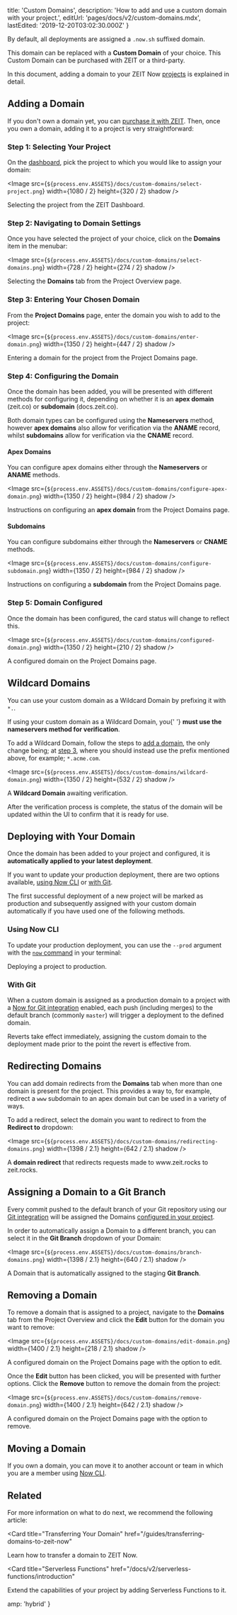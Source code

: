 
  title: 'Custom Domains',
  description: 'How to add and use a custom domain with your project.',
  editUrl: 'pages/docs/v2/custom-domains.mdx',
  lastEdited: '2019-12-20T03:02:30.000Z'
}

By default, all deployments are assigned a `.now.sh` suffixed domain.

This domain can be replaced with a **Custom Domain** of your choice. This Custom Domain can be purchased with ZEIT or a third-party.

In this document, adding a domain to your ZEIT Now [projects](/docs/v2/platform/projects/) is explained in detail.

## Adding a Domain

If you don't own a domain yet, you can [purchase it with ZEIT](https://zeit.co/domains). Then, once you own a domain, adding it to a project is very straightforward:

### Step 1: Selecting Your Project

On the [dashboard](https://zeit.co/dashboard), pick the project to which you would like to assign your domain:

<Image
  src={`${process.env.ASSETS}/docs/custom-domains/select-project.png`}
  width={1080 / 2}
  height={320 / 2}
  shadow
/>
<Caption>Selecting the project from the ZEIT Dashboard.</Caption>

### Step 2: Navigating to Domain Settings

Once you have selected the project of your choice, click on the **Domains** item in the menubar:

<Image
  src={`${process.env.ASSETS}/docs/custom-domains/select-domains.png`}
  width={728 / 2}
  height={274 / 2}
  shadow
/>
<Caption>Selecting the <b>Domains</b> tab from the Project Overview page.</Caption>

### Step 3: Entering Your Chosen Domain

From the **Project Domains** page, enter the domain you wish to add to the project:

<Image
  src={`${process.env.ASSETS}/docs/custom-domains/enter-domain.png`}
  width={1350 / 2}
  height={447 / 2}
  shadow
/>
<Caption>Entering a domain for the project from the Project Domains page.</Caption>

### Step 4: Configuring the Domain

Once the domain has been added, you will be presented with different methods for configuring it, depending on whether it is an **apex domain** (zeit.co) or **subdomain** (docs.zeit.co).

Both domain types can be configured using the **Nameservers** method, however **apex domains** also allow for verification via the **ANAME** record, whilst **subdomains** allow for verification via the **CNAME** record.

#### Apex Domains

You can configure apex domains either through the **Nameservers** or **ANAME** methods.

<Image
  src={`${process.env.ASSETS}/docs/custom-domains/configure-apex-domain.png`}
  width={1350 / 2}
  height={984 / 2}
  shadow
/>
<Caption>Instructions on configuring an <strong>apex domain</strong> from the Project Domains page.</Caption>

#### Subdomains

You can configure subdomains either through the **Nameservers** or **CNAME** methods.

<Image
  src={`${process.env.ASSETS}/docs/custom-domains/configure-subdomain.png`}
  width={1350 / 2}
  height={984 / 2}
  shadow
/>
<Caption>Instructions on configuring a <strong>subdomain</strong> from the Project Domains page.</Caption>

### Step 5: Domain Configured

Once the domain has been configured, the card status will change to reflect this.

<Image
  src={`${process.env.ASSETS}/docs/custom-domains/configured-domain.png`}
  width={1350 / 2}
  height={210 / 2}
  shadow
/>
<Caption>A configured domain on the Project Domains page.</Caption>

## Wildcard Domains

You can use your custom domain as a Wildcard Domain by prefixing it with `*.`.

<Note type="warning">
  If using your custom domain as a Wildcard Domain, you{' '}
  <b>must use the nameservers method for verification</b>.
</Note>

To add a Wildcard Domain, follow the steps to [add a domain](#step-1:-selecting-your-project), the only change being; at [step 3](#step-3:-entering-your-chosen-domain), where you should instead use the prefix mentioned above, for example; `*.acme.com`.

<Image
  src={`${process.env.ASSETS}/docs/custom-domains/wildcard-domain.png`}
  width={1350 / 2}
  height={532 / 2}
  shadow
/>
<Caption>A <b>Wildcard Domain</b> awaiting verification.</Caption>

After the verification process is complete, the status of the domain will be updated within the UI to confirm that it is ready for use.

## Deploying with Your Domain

Once the domain has been added to your project and configured, it is **automatically applied to your latest deployment**.

If you want to update your production deployment, there are two options available, [using Now CLI](#using-now-cli) or [with Git](#with-git).

<Note>
  The first successful deployment of a new project will be marked as production
  and subsequently assigned with your custom domain automatically if you have
  used one of the following methods.
</Note>

### Using Now CLI

To update your production deployment, you can use the `--prod` argument with the [`now` command](/docs/now-cli/#commands/now) in your terminal:

<Snippet dark text="now --prod" />
<Caption>Deploying a project to production.</Caption>

### With Git

When a custom domain is assigned as a production domain to a project with a [Now for Git integration](/docs/v2/git-integration) enabled, each push (including merges) to the default branch (commonly `master`) will trigger a deployment to the defined domain.

Reverts take effect immediately, assigning the custom domain to the deployment made prior to the point the revert is effective from.

## Redirecting Domains

You can add domain redirects from the **Domains** tab when more than one domain is present for the project. This provides a way to, for example, redirect a `www` subdomain to an apex domain but can be used in a variety of ways.

To add a redirect, select the domain you want to redirect to from the **Redirect to** dropdown:

<Image
  src={`${process.env.ASSETS}/docs/custom-domains/redirecting-domains.png`}
  width={1398 / 2.1}
  height={642 / 2.1}
  shadow
/>
<Caption>A <b>domain redirect</b> that redirects requests made to <InlineCode>www.zeit.rocks</InlineCode> to <InlineCode>zeit.rocks</InlineCode>.</Caption>

## Assigning a Domain to a Git Branch

Every commit pushed to the default branch of your Git repository using our [Git integration](/docs/v2/git-integration) will be assigned the Domains [configured in your project](#adding-a-domain).

In order to automatically assign a Domain to a different branch, you can select it in the **Git Branch** dropdown of your Domain:

<Image
  src={`${process.env.ASSETS}/docs/custom-domains/branch-domains.png`}
  width={1398 / 2.1}
  height={640 / 2.1}
  shadow
/>
<Caption>A Domain that is automatically assigned to the <InlineCode>staging</InlineCode> <b>Git Branch</b>.</Caption>

## Removing a Domain

To remove a domain that is assigned to a project, navigate to the **Domains** tab from the Project Overview and click the **Edit** button for the domain you want to remove:

<Image
  src={`${process.env.ASSETS}/docs/custom-domains/edit-domain.png`}
  width={1400 / 2.1}
  height={218 / 2.1}
  shadow
/>
<Caption>A configured domain on the Project Domains page with the option to edit.</Caption>

Once the **Edit** button has been clicked, you will be presented with further options. Click the **Remove** button to remove the domain from the project:

<Image
  src={`${process.env.ASSETS}/docs/custom-domains/remove-domain.png`}
  width={1400 / 2.1}
  height={642 / 2.1}
  shadow
/>
<Caption>A configured domain on the Project Domains page with the option to remove.</Caption>

## Moving a Domain

If you own a domain, you can move it to another account or team in which you are a member using [Now CLI](https://zeit.co/docs/now-cli#commands/domains/extended-usage).

## Related

For more information on what to do next, we recommend the following article:

<Card
  title="Transferring Your Domain"
  href="/guides/transferring-domains-to-zeit-now"
>
  Learn how to transfer a domain to ZEIT Now.
</Card>

<Card
  title="Serverless Functions"
  href="/docs/v2/serverless-functions/introduction"
>
  Extend the capabilities of your project by adding Serverless Functions to it.
</Card>


  amp: 'hybrid'
}
